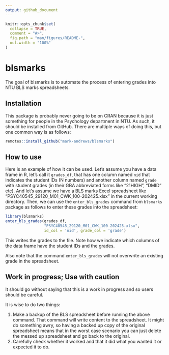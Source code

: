 ```yaml
---
output: github_document
---
```


<!-- README.md is generated from README.Rmd. Please edit that file -->

```r
knitr::opts_chunk$set(
  collapse = TRUE,
  comment = "#>",
  fig.path = "man/figures/README-",
  out.width = "100%"
)
```

# blsmarks

<!-- badges: start -->
<!-- badges: end -->

The goal of blsmarks is to automate the process of entering grades into NTU BLS marks spreadsheets.

## Installation

This package is probably never going to be on CRAN because it is just something for people in the Psychology department in NTU.
As such, it should be installed from GitHub.
There are multiple ways of doing this, but one common way is as follows:

``` r
remotes::install_github("mark-andrews/blsmarks")
```

## How to use

Here is an example of how it can be used.
Let's assume you have a data frame in R, let's call it `grades_df`, that has one column named `nid` that indicates the student IDs (N numbers) and another column named `grade` with student grades (in their GBA abbreviated forms like "21HIGH", "DMID" etc).
And let's assume we have a BLS marks Excel spreadsheet like "PSYC40545_29120_M01_CWK_100-202425.xlsx" in the current working directory.
Then, we can use the `enter_bls_grades` command from `blsmarks` package as follows to enter these grades into the spreadsheet:

```r
library(blsmarks)
enter_bls_grades(grades_df, 
                 "PSYC40545_29120_M01_CWK_100-202425.xlsx", 
                 id_col = 'nid', grade_col = 'grade')
```

This writes the grades to the file.
Note how we indicate which columns of the data frame have the student IDs and the grades.

Also note that the command `enter_bls_grades` will not overwrite an existing grade in the spreadsheet.

## Work in progress; Use with caution

It should go without saying that this is a work in progress and so users should be careful.

It is wise to do two things:

  1. Make a backup of the BLS spreadsheet before running the above command. That command will write content to the spreadsheet. It might do something awry, so having a backed up copy of the original spreadsheet means that in the worst case scenario you can just delete the messed up spreadsheet and go back to the original.
  1. Carefully check whether it worked and that it did what you wanted it or expected it to do.

